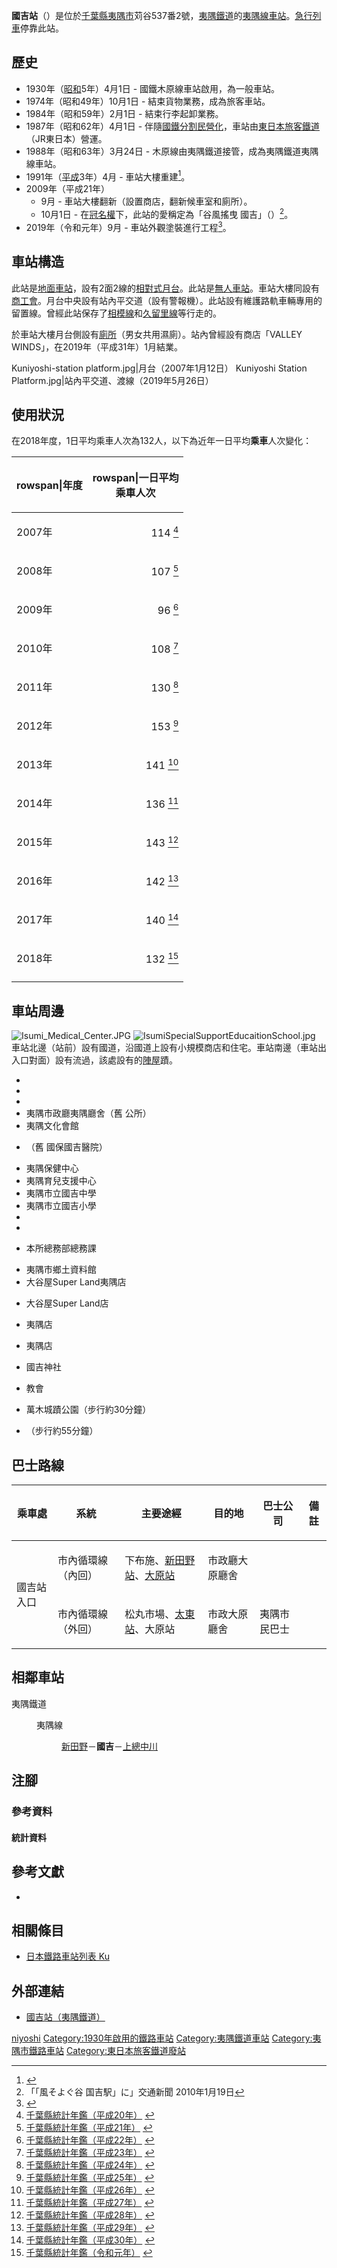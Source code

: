 {{NoteTA|G1=Transport
|T=zh-hans:国吉站;zh-hk:國吉站;zh-tw:國吉車站;
|1=zh-hans:国吉站;zh-hk:國吉站;zh-tw:國吉車站;
}}
{{Infobox station
|公司色 = yellow |namecolour = black
|站名 = 國吉
|圖片 = Kuniyoshi_sta.jpg
|圖片說明 = 車站大樓（2002年12月22日）
|日文原名 = 国吉
|平假名 = くによし
|羅馬拼音 = Kuniyoshi
|副站名 = 
|電報略號 = ヨシ
|所在地 = {{JPN}}[[千葉縣|千葉縣]][[夷隅市|夷隅市]]苅谷537番2號
|座標 = {{coord|35|16|50.0|N|140|18|50.5|E|type:railwaystation_region:JP-24|display=inline,title}}
|車站構造 = [[地面車站|地面車站]]
|月台配置 = 2面2線
|啟用年月日 = 1930年（[[昭和|昭和]]5年）4月1日
|廢站年月日 = 
|乘客人數 = 132
|上下車人次 = 
|統計年度 = 2018
|轉車 = 
|全寬備註 = [[無人車站|無人車站]]
|adjacent = {{Adjacent stations|system=夷隅鐵道|line=夷隅線|left=新田野|right=上總中川|note-left=1.4km|note-mid=距離[[大原站_(千葉縣)|大原]]8.8km|note-right=3.1km}}
}}
'''國吉站'''（{{jpn|j=国吉駅|hg=くによしえき|rm=Kuniyoshi eki|f=y}}）是位於[[千葉縣|千葉縣]][[夷隅市|夷隅市]]苅谷537番2號，[[夷隅鐵道|夷隅鐵道]]的[[夷隅線|夷隅線]][[鐵路車站|車站]]。[[急行列車|急行列車]]停靠此站。

== 歷史 ==
* 1930年（[[昭和|昭和]]5年）4月1日 - 國鐵木原線車站啟用，為一般車站。
* 1974年（昭和49年）10月1日 - 結束貨物業務，成為旅客車站。
* 1984年（昭和59年）2月1日 - 結束行李起卸業務。
* 1987年（昭和62年）4月1日 - 伴隨[[國鐵分割民營化|國鐵分割民營化]]，車站由[[東日本旅客鐵道|東日本旅客鐵道]]（JR東日本）營運。
* 1988年（昭和63年）3月24日 - 木原線由夷隅鐵道接管，成為夷隅鐵道夷隅線車站。
* 1991年（[[平成|平成]]3年）4月 - 車站大樓重建<ref name="asahi1991426">{{Cite news 
 | title = いすみ鉄道の国吉駅が完成 夷隅
 | newspaper = [[朝日新聞|朝日新聞]]
 | date = 1991-04-26
 | language = ja
 | publisher = 朝日新聞社
 | page = 朝刊 27
 }}</ref>。
* 2009年（平成21年）
** 9月 - 車站大樓翻新（設置商店，翻新候車室和廁所）。
** 10月1日 - 在[[冠名權|冠名權]]下，此站的愛稱定為「谷風搖曳 國吉」（{{jpn|j=風そよぐ谷 国吉}}）<ref name = "kotsushimbun20100119">「「風そよぐ谷 国吉駅」に」交通新聞 2010年1月19日</ref>。
* 2019年（令和元年）9月 - 車站外觀塗裝進行工程<ref>{{Cite web|title=国吉駅の駅舎が綺麗になりまし！|url=https://blog.goo.ne.jp/nrt707tass/e/9e22da715f0ce2fc78f61a0550f9bef4|website=いすみ鉄道ファン 2|accessdate=2019-12-09|language=ja|publisher=}}</ref>。

== 車站構造 ==
此站是[[地面車站|地面車站]]，設有2面2線的[[相對式月台|相對式月台]]。此站是[[無人車站|無人車站]]。車站大樓同設有[[商會|商工會]]。月台中央設有站內平交道（設有警報機）。此站設有維護路軌車輛專用的留置線。曾經此站保存了[[相模線|相模線]]和[[久留里線|久留里線]]等行走的{{Translink|ja|国鉄キハ35系気動車|日本國鐵KiHa35系柴油列車|KiHa30 62}}。

於車站大樓月台側設有[[廁所|廁所]]（男女共用濕廁）。站內曾經設有商店「VALLEY WINDS」，在2019年（平成31年）1月結業。
<gallery>
Kuniyoshi-station platform.jpg|月台（2007年1月12日）
Kuniyoshi Station Platform.jpg|站內平交道、渡線（2019年5月26日）
</gallery>

== 使用狀況 ==
在2018年度，1日平均乘車人次為132人，以下為近年一日平均'''乘車'''人次變化：

{| class="wikitable sortable"
|-
!rowspan|年度
!rowspan|一日平均<br>乘車人次
|-
|2007年
|style="text-align:right;"|114 <ref group="統計">[http://www.pref.chiba.lg.jp/toukei/toukeidata/nenkan/nenkan-h20.html#11 千葉縣統計年鑑（平成20年）] {{Wayback|url=http://www.pref.chiba.lg.jp/toukei/toukeidata/nenkan/nenkan-h20.html#11 |date=20170830194920 }}{{ja icon}}</ref>
|-
|2008年
|style="text-align:right;"|107 <ref group="統計">[http://www.pref.chiba.lg.jp/toukei/toukeidata/nenkan/nenkan-h21/index.html#a11 千葉縣統計年鑑（平成21年）] {{Wayback|url=http://www.pref.chiba.lg.jp/toukei/toukeidata/nenkan/nenkan-h21/index.html#a11 |date=20170830234256 }}{{ja icon}}</ref>
|-
|2009年
|style="text-align:right;"|96 <ref group="統計">[http://www.pref.chiba.lg.jp/toukei/toukeidata/nenkan/nenkan-h22/index.html#a11 千葉縣統計年鑑（平成22年）] {{Wayback|url=http://www.pref.chiba.lg.jp/toukei/toukeidata/nenkan/nenkan-h22/index.html#a11 |date=20170830195836 }}{{ja icon}}</ref>
|-
|2010年
|style="text-align:right;"|108 <ref group="統計">[http://www.pref.chiba.lg.jp/toukei/toukeidata/nenkan/nenkan-h23/index.html#a11 千葉縣統計年鑑（平成23年）] {{Wayback|url=http://www.pref.chiba.lg.jp/toukei/toukeidata/nenkan/nenkan-h23/index.html#a11 |date=20170830194602 }}{{ja icon}}</ref>
|-
|2011年
|style="text-align:right;"|130 <ref group="統計">[http://www.pref.chiba.lg.jp/toukei/toukeidata/nenkan/nenkan-h24/index.html#a11 千葉縣統計年鑑（平成24年）] {{Wayback|url=http://www.pref.chiba.lg.jp/toukei/toukeidata/nenkan/nenkan-h24/index.html#a11 |date=20170830195245 }}{{ja icon}}</ref>
|-
|2012年
|style="text-align:right;"|153 <ref group="統計">[http://www.pref.chiba.lg.jp/toukei/toukeidata/nenkan/nenkan-h25/index.html#a11 千葉縣統計年鑑（平成25年）] {{Wayback|url=http://www.pref.chiba.lg.jp/toukei/toukeidata/nenkan/nenkan-h25/index.html#a11 |date=20170830193518 }}{{ja icon}}</ref>
|-
|2013年
|style="text-align:right;"|141 <ref group="統計">[http://www.pref.chiba.lg.jp/toukei/toukeidata/nenkan/nenkan-h26/index.html#a11 千葉縣統計年鑑（平成26年）] {{Wayback|url=http://www.pref.chiba.lg.jp/toukei/toukeidata/nenkan/nenkan-h26/index.html#a11 |date=20170811105000 }}{{ja icon}}</ref>
|-
|2014年
|style="text-align:right;"|136 <ref group="統計">[http://www.pref.chiba.lg.jp/toukei/toukeidata/nenkan/nenkan-h27/index.html#a11 千葉縣統計年鑑（平成27年）] {{Wayback|url=http://www.pref.chiba.lg.jp/toukei/toukeidata/nenkan/nenkan-h27/index.html#a11 |date=20170811105502 }}{{ja icon}}</ref>
|-
|2015年
|style="text-align:right;"|143 <ref group="統計">[http://www.pref.chiba.lg.jp/toukei/toukeidata/nenkan/nenkan-h28/index.html#a11 千葉縣統計年鑑（平成28年）] {{Wayback|url=http://www.pref.chiba.lg.jp/toukei/toukeidata/nenkan/nenkan-h28/index.html#a11 |date=20200424142807 }}{{ja icon}}</ref>
|-
|2016年
|style="text-align:right;"|142 <ref group="統計">[http://www.pref.chiba.lg.jp/toukei/toukeidata/nenkan/nenkan-h29/index.html#a11 千葉縣統計年鑑（平成29年）] {{Wayback|url=http://www.pref.chiba.lg.jp/toukei/toukeidata/nenkan/nenkan-h29/index.html#a11 |date=20200424103245 }}{{ja icon}}</ref>
|-
|2017年
|style="text-align:right;"|140 <ref group="統計">[http://www.pref.chiba.lg.jp/toukei/toukeidata/nenkan/nenkan-h30/index.html#a11 千葉縣統計年鑑（平成30年）] {{Wayback|url=http://www.pref.chiba.lg.jp/toukei/toukeidata/nenkan/nenkan-h30/index.html#a11 |date=20200424114852 }}{{ja icon}}</ref>
|-
|2018年
|style="text-align:right;"|132 <ref group="統計">[https://www.pref.chiba.lg.jp/toukei/toukeidata/nenkan/nenkan-r1/index.html#a11 千葉縣統計年鑑（令和元年）] {{Wayback|url=https://www.pref.chiba.lg.jp/toukei/toukeidata/nenkan/nenkan-r1/index.html#a11 |date=20201208144347 }}{{ja icon}}</ref>
|-
|}

== 車站周邊 ==
[[File:Isumi_Medical_Center.JPG|thumb]]
[[File:IsumiSpecialSupportEducaitionSchool.jpg|thumb]]
車站北邊（站前）設有國道，沿國道上設有小規模商店和住宅。車站南邊（車站出入口對面）設有{{Translink|ja|夷隅川}}流過，該處設有{{Translink|ja|上総苅谷藩|上總苅谷藩}}的[[陣屋|陣屋]]蹟。
* {{Translink|ja|国道465号|國道465號}}
* {{Translink|ja|千葉県道85号茂原夷隅線|千葉縣道85號茂原夷隅線}}
* {{Translink|ja|千葉県道154号夷隅長者線|千葉縣道154號夷隅長者線}}
* 夷隅市政廳夷隅廳舍（舊 {{Translink|ja|夷隅町}}公所）
* 夷隅文化會館
* {{Translink|ja|いすみ医療センター|夷隅醫療中心}}（舊 國保國吉醫院）
* 夷隅保健中心
* 夷隅育兒支援中心
* 夷隅市立國吉中學
* 夷隅市立國吉小學
* {{Translink|ja|千葉県立夷隅特別支援学校|千葉縣立夷隅特別支援學校}}
* {{Translink|ja|いすみ郵便局|夷隅郵局}}
* {{Translink|ja|いすみ農業協同組合|夷隅農業協同組合}}本所總務部總務課
* 夷隅市鄉土資料館
* 大谷屋Super Land夷隅店
* {{Translink|ja|セリア (100円ショップ)|Seria (100日圓商店)|Seria}}大谷屋Super Land店
* {{Translink|ja|千葉薬品|千葉藥品|Yax藥品}}夷隅店
* {{Translink|ja|コメリ|米利|米利Heart&Green}}夷隅店
* 國吉神社
* {{Translink|ja|出雲大社上総分院|出雲大社上總分院|出雲大社上總}}教會
* 萬木城蹟公園（步行約30分鐘）
* {{Translink|ja|千葉県いすみ環境と文化のさと|千葉縣夷隅環境和文化之里}}（步行約55分鐘）

== 巴士路線 ==
{| class="wikitable"
!乘車處!!系統!!主要途經!!目的地!!巴士公司!!備註
|-
|rowspan="2"|國吉站入口||市內循環線（內回）||下布施、[[新田野站|新田野站]]、[[大原站_(千葉縣)|大原站]]||市政廳大原廳舍||{{Translink|ja|いすみ市民バス|夷隅市民巴士}}||
|-
|市內循環線（外回）||松丸市場、[[太東站|太東站]]、大原站||市政大原廳舍||夷隅市民巴士||
|}

== 相鄰車站 ==
; 夷隅鐵道
: {{Color|yellow|■}}夷隅線
:: [[新田野站|新田野]]－'''國吉'''－[[上總中川站|上總中川]]

== 注腳 ==
=== 參考資料 ===
{{Reflist}}
==== 統計資料 ====
{{Reflist|group="統計"|2}}

== 參考文獻 ==
* {{Cite book |  title=停車場変遷大事典 国鉄・JR編 | edition=初版 | year=1998 | publisher=JTB | language=ja}}
== 相關條目 ==
{{commonscat|Kuniyoshi Station}}
* [[日本鐵路車站列表_Ku|日本鐵路車站列表 Ku]]
== 外部連結 ==
* [http://www.isumirail.co.jp/ensen/stations/kuniyoshi/index.html 國吉站（夷隅鐵道）]{{Wayback|url=http://www.isumirail.co.jp/ensen/stations/kuniyoshi/index.html |date=20111129000643 }} {{ja icon}}
{{夷隅線}}
{{DEFAULTSORT:Kuniyoshi}}
[[Category:日本鐵路車站_Ku|niyoshi]]
[[Category:1930年啟用的鐵路車站|Category:1930年啟用的鐵路車站]]
[[Category:夷隅鐵道車站|Category:夷隅鐵道車站]]
[[Category:夷隅市鐵路車站|Category:夷隅市鐵路車站]]
[[Category:東日本旅客鐵道廢站|Category:東日本旅客鐵道廢站]]